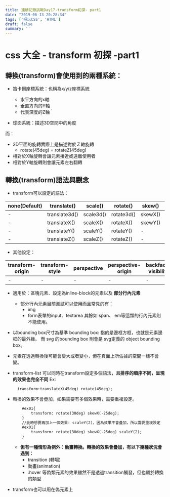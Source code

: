 ```yaml
---
title: 連續記錄挑戰Day17-transform初探- part1
date: "2019-06-13 20:28:34"
tags: ['把玩CSS', 'HTML']
draft: false
summary: ''
---
```


# css 大全 - transform 初探 -part1


## 轉換(transform)會使用到的兩種系統：

- 笛卡爾座標系統：也稱為x/y/z座標系統
    - 水平方向的x軸
    - 垂直方向的Y軸
    - 代表深度的Z軸｀


- 球面系統：描述3D空間中的角度


而：
- 2D平面的旋轉實際上是描述對於Ｚ軸旋轉
    - rotate(45deg) = rotateZ(45deg)
- 相對於X軸旋轉會讓元素接近或遠離使用者
- 相對於Y軸旋轉則會讓元素左右翻轉




## 轉換(transform)語法與觀念
- transform可以設定的語法：

| none(Default)|translate()  |scale()  |rotate()  |skew()  |martrix()  |perspective()  |
|      -       |    -        |   -     |   -      |   -    |   -       |      -        |
|      -       |translate3d()|scale3d()|rotate3d()|skewX() |martrix3d()|      -        |
|      -       |translateX() |scaleX() |rotateX() |skewY() |   -       |      -        |
|      -       |translateY() |scaleY() |rotateY() |   -    |   -       |      -        |
|      -       |translateZ() |scaleZ() |rotateZ() |   -    |   -       |      -        |


- 其他設定：



| transform-origin | transform-style | perspective | perspective-origin | backface-visibility | 
|      ---         |    ---          |   ---       |   ---              |   ---               |
|        -         |      -          |     -       |     -              |   -                 |




- 適用於：區塊元素、設定為inline-block的元素以及 **部分行內元素** 
    - 部分行內元素目前測試可以使用而且常見的有：
        - img
        - form表單的input、textarea
    其餘如 span、 em等這類的行內元素則不能使用。 
- 以bounding box尺寸為基準
bounding box: 指的是邊框方框，也就是元素邊框的最外緣。
而 svg 的bounding box 則會是 svg定義的 object bounding box。
- 元素在透過轉換後可能會變大或者變小，但在頁面上所佔據的空間一樣不會變。

- transform-list
    可以同時在transform設定多個語法，**且排序的順序不同，呈現的效果也完全不同**
    Ex: 
    ```
      transform:translateX(45deg) rotate(45deg);
    ```

- 轉換的效果不會疊加，如果需要有多個效果時，需要重複設定。
    ```html
        #ex01{
            transform: rotate(30deg) skewX(-25deg);
        }
        //此時想要再加上一個效果: scaleY(2)，因為效果不會疊加，所以需要重複設定
        #ex01{
            transform: rotate(30deg) skewX(-25deg) scaleY(2);
        }
    ```
    - **但有一種情形為例外：動畫轉換。轉換的效果會疊加，有以下幾種狀況會遇到：**
        - transition (轉場) 
        - 動畫(animation)
        - :hover 等偽類元素的效果雖然不是透過transition觸發，但也屬於轉換的類型

- transform也可以用在偽元素上


  